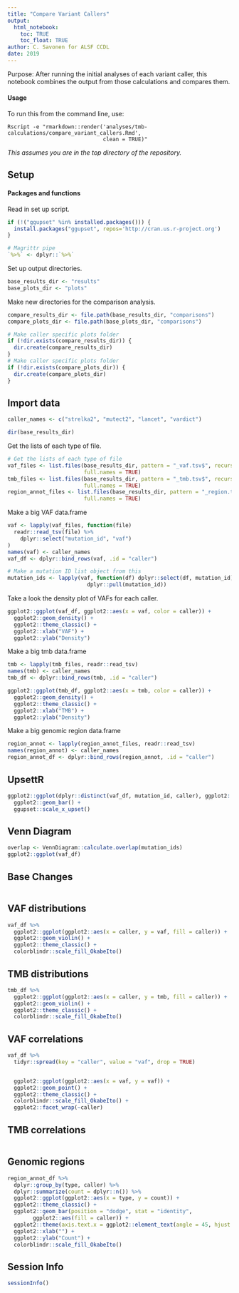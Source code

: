 ```yaml
---
title: "Compare Variant Callers"
output: 
  html_notebook:
    toc: TRUE
    toc_float: TRUE
author: C. Savonen for ALSF CCDL
date: 2019
---
```


Purpose: After running the initial analyses of each variant caller, this notebook 
combines the output from those calculations and compares them. 

#### Usage

To run this from the command line, use:
```
Rscript -e "rmarkdown::render('analyses/tmb-calculations/compare_variant_callers.Rmd', 
                              clean = TRUE)"
```

_This assumes you are in the top directory of the repository._

## Setup

#### Packages and functions

Read in set up script.

```r
if (!("ggupset" %in% installed.packages())) {
  install.packages("ggupset", repos='http://cran.us.r-project.org')
}

# Magrittr pipe
`%>%` <- dplyr::`%>%`
```

Set up output directories. 

```r
base_results_dir <- "results"
base_plots_dir <- "plots"
```

Make new directories for the comparison analysis.

```r
compare_results_dir <- file.path(base_results_dir, "comparisons")
compare_plots_dir <- file.path(base_plots_dir, "comparisons")

# Make caller specific plots folder
if (!dir.exists(compare_results_dir)) {
  dir.create(compare_results_dir)
}
# Make caller specific plots folder
if (!dir.exists(compare_plots_dir)) {
  dir.create(compare_plots_dir)
}
```

## Import data 

```r
caller_names <- c("strelka2", "mutect2", "lancet", "vardict")

dir(base_results_dir)
```

Get the lists of each type of file. 

```r
# Get the lists of each type of file
vaf_files <- list.files(base_results_dir, pattern = "_vaf.tsv$", recursive = TRUE, 
                        full.names = TRUE) 
tmb_files <- list.files(base_results_dir, pattern = "_tmb.tsv$", recursive = TRUE, 
                        full.names = TRUE) 
region_annot_files <- list.files(base_results_dir, pattern = "_region.tsv$", recursive = TRUE, 
                        full.names = TRUE) 
```

Make a big VAF data.frame

```r
vaf <- lapply(vaf_files, function(file) 
  readr::read_tsv(file) %>%
    dplyr::select("mutation_id", "vaf")
)
names(vaf) <- caller_names
vaf_df <- dplyr::bind_rows(vaf, .id = "caller") 

# Make a mutation ID list object from this
mutation_ids <- lapply(vaf, function(df) dplyr::select(df, mutation_id) %>% 
                         dplyr::pull(mutation_id))
```

Take a look the density plot of VAFs for each caller. 

```r
ggplot2::ggplot(vaf_df, ggplot2::aes(x = vaf, color = caller)) +
  ggplot2::geom_density() + 
  ggplot2::theme_classic() + 
  ggplot2::xlab("VAF") + 
  ggplot2::ylab("Density") 
```

Make a big tmb data.frame

```r
tmb <- lapply(tmb_files, readr::read_tsv)
names(tmb) <- caller_names
tmb_df <- dplyr::bind_rows(tmb, .id = "caller") 

ggplot2::ggplot(tmb_df, ggplot2::aes(x = tmb, color = caller)) +
  ggplot2::geom_density() + 
  ggplot2::theme_classic() + 
  ggplot2::xlab("TMB") + 
  ggplot2::ylab("Density") 
```

Make a big genomic region data.frame

```r
region_annot <- lapply(region_annot_files, readr::read_tsv)
names(region_annot) <- caller_names
region_annot_df <- dplyr::bind_rows(region_annot, .id = "caller") 
```

## UpsettR

```r
ggplot2::ggplot(dplyr::distinct(vaf_df, mutation_id, caller), ggplot2::aes(x = caller)) +
  ggplot2::geom_bar() +
  ggupset::scale_x_upset()
```

## Venn Diagram

```r
overlap <- VennDiagram::calculate.overlap(mutation_ids)
ggplot2::ggplot(vaf_df)
```

## Base Changes 

```r

```

## VAF distributions

```r
vaf_df %>% 
  ggplot2::ggplot(ggplot2::aes(x = caller, y = vaf, fill = caller)) + 
  ggplot2::geom_violin() + 
  ggplot2::theme_classic() + 
  colorblindr::scale_fill_OkabeIto()
```

## TMB distributions

```r
tmb_df %>% 
  ggplot2::ggplot(ggplot2::aes(x = caller, y = tmb, fill = caller)) + 
  ggplot2::geom_violin() + 
  ggplot2::theme_classic() + 
  colorblindr::scale_fill_OkabeIto()
```

## VAF correlations

```r
vaf_df %>% 
  tidyr::spread(key = "caller", value = "vaf", drop = TRUE)


  ggplot2::ggplot(ggplot2::aes(x = vaf, y = vaf)) + 
  ggplot2::geom_point() + 
  ggplot2::theme_classic() + 
  colorblindr::scale_fill_OkabeIto() + 
  ggplot2::facet_wrap(~caller)
``` 

## TMB correlations

```r

```

## Genomic regions 

```r
region_annot_df %>% 
  dplyr::group_by(type, caller) %>% 
  dplyr::summarize(count = dplyr::n()) %>%
  ggplot2::ggplot(ggplot2::aes(x = type, y = count)) + 
  ggplot2::theme_classic() + 
  ggplot2::geom_bar(position = "dodge", stat = "identity",
        ggplot2::aes(fill = caller)) + 
  ggplot2::theme(axis.text.x = ggplot2::element_text(angle = 45, hjust = 1)) +
  ggplot2::xlab("") +
  ggplot2::ylab("Count") +
  colorblindr::scale_fill_OkabeIto()
```

## Session Info

```r
sessionInfo()
```
